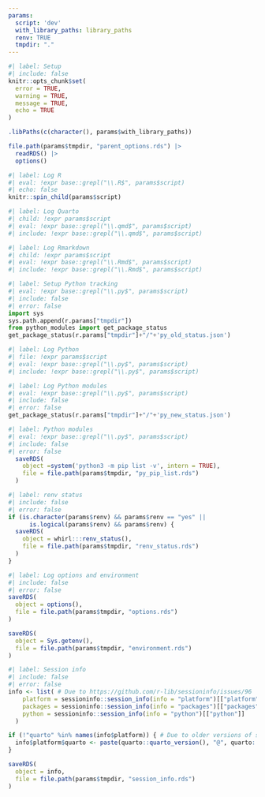 ```yaml
---
params:
  script: 'dev'
  with_library_paths: library_paths
  renv: TRUE
  tmpdir: "."
---
```


```r
#| label: Setup
#| include: false
knitr::opts_chunk$set(
  error = TRUE,
  warning = TRUE,
  message = TRUE,
  echo = TRUE
)

.libPaths(c(character(), params$with_library_paths))

file.path(params$tmpdir, "parent_options.rds") |> 
  readRDS() |> 
  options()
```

```r
#| label: Log R
#| eval: !expr base::grepl("\\.R$", params$script)
#| echo: false
knitr::spin_child(params$script)
```

```r
#| label: Log Quarto
#| child: !expr params$script
#| eval: !expr base::grepl("\\.qmd$", params$script)
#| include: !expr base::grepl("\\.qmd$", params$script)
```

```r
#| label: Log Rmarkdown
#| child: !expr params$script
#| eval: !expr base::grepl("\\.Rmd$", params$script)
#| include: !expr base::grepl("\\.Rmd$", params$script)
```

```python
#| label: Setup Python tracking
#| eval: !expr base::grepl("\\.py$", params$script)
#| include: false
#| error: false
import sys
sys.path.append(r.params["tmpdir"])
from python_modules import get_package_status
get_package_status(r.params["tmpdir"]+"/"+'py_old_status.json')
```

```python
#| label: Log Python
#| file: !expr params$script
#| eval: !expr base::grepl("\\.py$", params$script)
#| include: !expr base::grepl("\\.py$", params$script)
```

```python
#| label: Log Python modules
#| eval: !expr base::grepl("\\.py$", params$script)
#| include: false
#| error: false
get_package_status(r.params["tmpdir"]+"/"+'py_new_status.json')
```

```r
#| label: Python modules
#| eval: !expr base::grepl("\\.py$", params$script)
#| include: false
#| error: false
  saveRDS(
    object =system('python3 -m pip list -v', intern = TRUE),
    file = file.path(params$tmpdir, "py_pip_list.rds")
  )
```

```r
#| label: renv status
#| include: false
#| error: false
if (is.character(params$renv) && params$renv == "yes" ||
      is.logical(params$renv) && params$renv) {
  saveRDS(
    object = whirl:::renv_status(),
    file = file.path(params$tmpdir, "renv_status.rds")
  )
}
```

```r
#| label: Log options and environment
#| include: false
#| error: false
saveRDS(
  object = options(),
  file = file.path(params$tmpdir, "options.rds")
)

saveRDS(
  object = Sys.getenv(),
  file = file.path(params$tmpdir, "environment.rds")
)
```

```r
#| label: Session info
#| include: false
#| error: false
info <- list( # Due to https://github.com/r-lib/sessioninfo/issues/96
    platform = sessioninfo::session_info(info = "platform")[["platform"]],
    packages = sessioninfo::session_info(info = "packages")[["packages"]],
    python = sessioninfo::session_info(info = "python")[["python"]]
  )

if (!"quarto" %in% names(info$platform)) { # Due to older versions of sessioninfo
  info$platform$quarto <- paste(quarto::quarto_version(), "@", quarto::quarto_path())
}

saveRDS(
  object = info,
  file = file.path(params$tmpdir, "session_info.rds")
)
```
